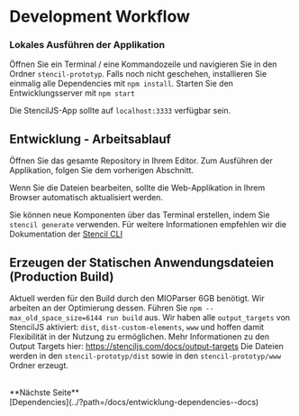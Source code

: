 
<Meta title="Entwicklung/Development Workflow" />

# Development Workflow

### Lokales Ausführen der Applikation

Öffnen Sie ein Terminal / eine Kommandozeile und navigieren Sie in den Ordner `stencil-prototyp`.
Falls noch nicht geschehen, installieren Sie einmalig alle Dependencies mit `npm install`.
Starten Sie den Entwicklungsserver mit `npm start`

Die StencilJS-App sollte auf `localhost:3333` verfügbar sein.

## Entwicklung - Arbeitsablauf

Öffnen Sie das gesamte Repository in Ihrem Editor.
Zum Ausführen der Applikation, folgen Sie dem vorherigen Abschnitt.

Wenn Sie die Dateien bearbeiten, sollte die Web-Applikation in Ihrem Browser automatisch aktualisiert werden.

Sie können neue Komponenten über das Terminal erstellen, indem Sie `stencil generate` verwenden.
Für weitere Informationen empfehlen wir die Dokumentation der [Stencil CLI](https://stenciljs.com/docs/cli)

## Erzeugen der Statischen Anwendungsdateien (Production Build)

Aktuell werden für den Build durch den MIOParser 6GB benötigt.
Wir arbeiten an der Optimierung dessen.
Führen Sie `npm --max_old_space_size=6144 run build` aus.
Wir haben alle `output_targets` von StencilJS aktiviert: `dist`, `dist-custom-elements`, `www` und hoffen damit Flexibilität in der Nutzung zu ermöglichen.
Mehr Informationen zu den Output Targets hier: https://stenciljs.com/docs/output-targets
Die Dateien werden in den `stencil-prototyp/dist` sowie in den `stencil-prototyp/www` Ordner erzeugt.

<br />
**Nächste Seite**
<br />
[Dependencies](../?path=/docs/entwicklung-dependencies--docs)
